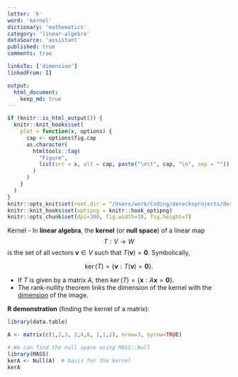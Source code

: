 ```yaml
---
letter: 'k'
word: 'kernel'
dictionary: 'mathematics'
category: 'linear-algebra'
dataSource: 'assistant'
published: true
comments: true

linksTo: ['dimension']
linkedFrom: []

output:
  html_document:
    keep_md: true
---
```


```r
if (knitr::is_html_output()) {
  knitr::knit_hooks$set(
    plot = function(x, options) {
      cap <- options$fig.cap
      as.character(
        htmltools::tag(
          "Figure",
          list(src = x, alt = cap, paste("\n\t", cap, "\n", sep = ""))
        )
      )
    }
  )
}
knitr::opts_knit$set(root.dir = "/Users/work/Coding/derecksprojects/derecksnotes.com-playground/derecksnotes.com/client/src/app/dictionaries/mathematics/definitions")
knitr::knit_hooks$set(optipng = knitr::hook_optipng)
knitr::opts_chunk$set(dpi=300, fig.width=10, fig.height=7)
```

<a id="kernel">Kernel</a> - In **linear algebra**, the **kernel** (or **null space**) of a linear map 
$$T: V \to W$$ is the set of all vectors $\mathbf{v} \in V$ such that $T(\mathbf{v}) = \mathbf{0}$. Symbolically,

$$
\ker(T) = \{ \mathbf{v} : T(\mathbf{v}) = \mathbf{0} \}.
$$

- If $T$ is given by a matrix $A$, then $\ker(T) = \{ \mathbf{x} : A\mathbf{x} = \mathbf{0} \}$.
- The rank-nullity theorem links the dimension of the kernel with the [dimension](#dimension) of the image.

**R demonstration** (finding the kernel of a matrix):

```r
library(data.table)

A <- matrix(c(1,2,3, 2,4,6, 1,1,2), nrow=3, byrow=TRUE)

# We can find the null space using MASS::Null
library(MASS)
kerA <- Null(A)  # basis for the kernel
kerA
```
